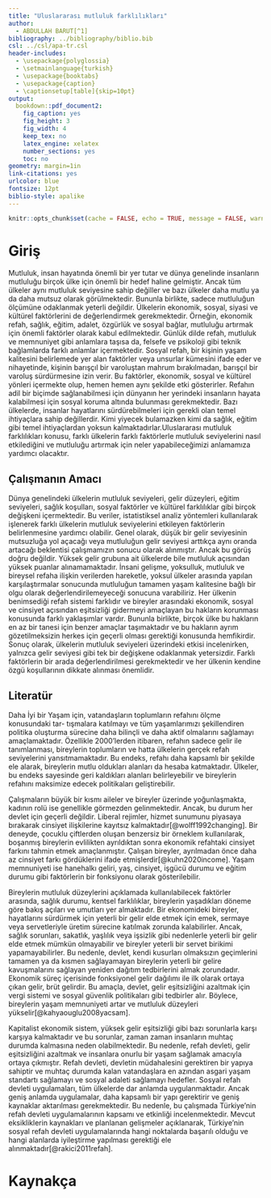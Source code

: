 ```yaml
---
title: "Uluslararası mutluluk farklılıkları"
author: 
  - ABDULLAH BARUT[^1]
bibliography: ../bibliography/biblio.bib
csl: ../csl/apa-tr.csl
header-includes:
  - \usepackage{polyglossia}
  - \setmainlanguage{turkish}
  - \usepackage{booktabs}
  - \usepackage{caption} 
  - \captionsetup[table]{skip=10pt}
output:
  bookdown::pdf_document2:
    fig_caption: yes
    fig_height: 3
    fig_width: 4
    keep_tex: no
    latex_engine: xelatex
    number_sections: yes
    toc: no
geometry: margin=1in
link-citations: yes
urlcolor: blue
fontsize: 12pt
biblio-style: apalike
---
```

```r
knitr::opts_chunk$set(cache = FALSE, echo = TRUE, message = FALSE, warning = FALSE)
```

<!-- ======================================================================= -->
<!-- ============================== NOTLAR ================================= -->
<!-- ======================================================================= -->
[^1]: 18080656, [Github Repo](https://github.com/Abdullahbarut/arasinav)



# Giriş
Mutluluk, insan hayatında önemli bir yer tutar ve dünya genelinde insanların mutluluğu birçok ülke için önemli bir hedef haline gelmiştir. Ancak tüm ülkeler aynı mutluluk seviyesine sahip değiller ve bazı ülkeler daha mutlu ya da daha mutsuz olarak görülmektedir. Bununla birlikte, sadece mutluluğun ölçümüne odaklanmak yeterli değildir. Ülkelerin ekonomik, sosyal, siyasi ve kültürel faktörlerini de değerlendirmek gerekmektedir. Örneğin, ekonomik refah, sağlık, eğitim, adalet, özgürlük ve sosyal bağlar, mutluluğu artırmak için önemli faktörler olarak kabul edilmektedir. Günlük dilde refah, mutluluk ve memnuniyet gibi anlamlara taşısa da, felsefe ve psikoloji gibi teknik bağlamlarda farklı anlamlar içermektedir. Sosyal refah, bir kişinin yaşam kalitesini belirlemede yer alan faktörler veya unsurlar kümesini ifade eder ve nihayetinde, kişinin barışçıl bir varoluştan mahrum bırakılmadan, barışçıl bir varoluş sürdürmesine izin verir. Bu faktörler, ekonomik, sosyal ve kültürel yönleri içermekte olup, hemen hemen aynı şekilde etki gösterirler. Refahın adil bir biçimde sağlanabilmesi için dünyanın her yerindeki insanların hayata kalabilmesi için sosyal koruma altında bulunması gerekmektedir. Bazı ülkelerde, insanlar hayatlarını sürdürebilmeleri için gerekli olan temel ihtiyaçlara sahip değillerdir. Kimi yiyecek bulamazken kimi da sağlık, eğitim gibi temel ihtiyaçlardan yoksun kalmaktadırlar.Uluslararası mutluluk farklılıkları konusu, farklı ülkelerin farklı faktörlerle mutluluk seviyelerini nasıl etkilediğini ve mutluluğu artırmak için neler yapabileceğimizi anlamamıza yardımcı olacaktır.

## Çalışmanın Amacı
Dünya genelindeki ülkelerin mutluluk seviyeleri, gelir düzeyleri, eğitim seviyeleri, sağlık koşulları, sosyal faktörler ve kültürel farklılıklar gibi birçok değişkeni içermektedir. Bu veriler, istatistiksel analiz yöntemleri kullanılarak işlenerek farklı ülkelerin mutluluk seviyelerini etkileyen faktörlerin belirlenmesine yardımcı olabilir. Genel olarak, düşük bir gelir seviyesinin mutsuzluğa yol açacağı veya mutluluğun gelir seviyesi arttıkça aynı oranda artacağı beklentisi çalışmamızın sonucu olarak alınmıştır. Ancak bu görüş doğru değildir. Yüksek gelir grubuna ait ülkelerde bile mutluluk açısından yüksek puanlar alınamamaktadır. İnsani gelişme, yoksulluk, mutluluk ve bireysel refaha ilişkin verilerden hareketle, yoksul ülkeler arasında yapılan karşılaştırmalar sonucunda mutluluğun tamamen yaşam kalitesine bağlı bir olgu olarak değerlendirilemeyeceği sonucuna varabiliriz. Her ülkenin benimsediği refah sistemi farklıdır ve bireyler arasındaki ekonomik, sosyal ve cinsiyet açısından eşitsizliği gidermeyi amaçlayan bu hakların korunması konusunda farklı yaklaşımlar vardır. Bununla birlikte, birçok ülke bu hakların en az bir tanesi için benzer amaçlar taşımaktadır ve bu hakların ayrım gözetilmeksizin herkes için geçerli olması gerektiği konusunda hemfikirdir. Sonuç olarak, ülkelerin mutluluk seviyeleri üzerindeki etkisi incelenirken, yalnızca gelir seviyesi gibi tek bir değişkene odaklanmak yetersizdir. Farklı faktörlerin bir arada değerlendirilmesi gerekmektedir ve her ülkenin kendine özgü koşullarının dikkate alınması önemlidir.

## Literatür 
Daha İyi bir Yaşam için, vatandaşların toplumların refahını ölçme konusundaki tar- tışmalara katılmayı ve tüm yaşamlarımızı şekillendiren politika oluşturma sürecine daha bilinçli ve daha aktif olmalarını sağlamayı amaçlamaktadır. Özellikle 2000'lerden itibaren, refahın sadece gelir ile tanımlanması, bireylerin toplumların ve hatta ülkelerin gerçek refah seviyelerini yansıtmamaktadır. Bu endeks, refahı daha kapsamlı bir şekilde ele alarak, bireylerin mutlu oldukları alanları da hesaba katmaktadır. Ülkeler, bu endeks sayesinde geri kaldıkları alanları belirleyebilir ve bireylerin refahını maksimize edecek politikaları geliştirebilir. 


Çalışmaların büyük bir kısmı aileler ve bireyler üzerinde yoğunlaşmakta, kadının rolü ise genellikle görmezden gelinmektedir. Ancak, bu durum her devlet için geçerli değildir. Liberal rejimler, hizmet sunumunu piyasaya bırakarak cinsiyet ilişkilerine kayıtsız kalmaktadır[@wolff1992changing]. Bir deneyde, çocuklu çiftlerden oluşan benzersiz bir örneklem kullanılarak, boşanmış bireylerin evlilikten ayrıldıktan sonra ekonomik refahtaki cinsiyet farkını tahmin etmek amaçlanmıştır. Çalışan bireyler, ayrılmadan önce daha az cinsiyet farkı gördüklerini ifade etmişlerdir[@kuhn2020income]. Yaşam memnuniyeti ise hanehalkı geliri, yaş, cinsiyet, işgücü durumu ve eğitim durumu gibi faktörlerin bir fonksiyonu olarak gösterilebilir.


Bireylerin mutluluk düzeylerini açıklamada kullanılabilecek faktörler arasında, sağlık durumu, kentsel farklılıklar, bireylerin yaşadıkları döneme göre bakış açıları ve umutları yer almaktadır. Bir ekonomideki bireyler, hayatlarını sürdürmek için yeterli bir gelir elde etmek için emek, sermaye veya servetleriyle üretim sürecine katılmak zorunda kalabilirler. Ancak, sağlık sorunları, sakatlık, yaşlılık veya işsizlik gibi nedenlerle yeterli bir gelir elde etmek mümkün olmayabilir ve bireyler yeterli bir servet birikimi yapamayabilirler. Bu nedenle, devlet, kendi kusurları olmaksızın geçimlerini tamamen ya da kısmen sağlayamayan bireylerin yeterli bir gelire kavuşmalarını sağlayan yeniden dağıtım tedbirlerini almak zorundadır. Ekonomik süreç içerisinde fonksiyonel gelir dağılımı ile ilk olarak ortaya çıkan gelir, brüt gelirdir. Bu amaçla, devlet, gelir eşitsizliğini azaltmak için vergi sistemi ve sosyal güvenlik politikaları gibi tedbirler alır. Böylece, bireylerin yaşam memnuniyeti artar ve mutluluk düzeyleri yükselir[@kahyaouglu2008yacsam].


Kapitalist ekonomik sistem, yüksek gelir eşitsizliği gibi bazı sorunlarla karşı karşıya kalmaktadır ve bu sorunlar, zaman zaman insanların muhtaç durumda kalmasına neden olabilmektedir. Bu nedenle, refah devleti, gelir eşitsizliğini azaltmak ve insanlara onurlu bir yaşam sağlamak amacıyla ortaya çıkmıştır. Refah devleti, devletin müdahalesini gerektiren bir yapıya sahiptir ve muhtaç durumda kalan vatandaşlara en azından asgari yaşam standartı sağlamayı ve sosyal adaleti sağlamayı hedefler. Sosyal refah devleti uygulamaları, tüm ülkelerde dar anlamda uygulanmaktadır. Ancak geniş anlamda uygulamalar, daha kapsamlı bir yapı gerektirir ve geniş kaynaklar aktarılması gerekmektedir. Bu nedenle, bu çalışmada Türkiye'nin refah devleti uygulamalarının kapsamı ve etkinliği incelenmektedir. Mevcut eksikliklerin kaynakları ve planlanan gelişmeler açıklanarak, Türkiye'nin sosyal refah devleti uygulamalarında hangi noktalarda başarılı olduğu ve hangi alanlarda iyileştirme yapılması gerektiği ele alınmaktadır[@rakici2011refah].



\newpage
# Kaynakça {#references}
<div id="refs"></div>

